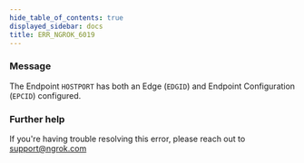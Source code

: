 ```yaml
---
hide_table_of_contents: true
displayed_sidebar: docs
title: ERR_NGROK_6019
---
```


### Message

The Endpoint `HOSTPORT` has both an Edge (`EDGID`) and Endpoint Configuration (`EPCID`) configured.

<ErrorDetails />

### Further help

If you're having trouble resolving this error, please reach out to [support@ngrok.com](mailto:support@ngrok.com?subject=Help%20with%20ERR_NGROK_6019)
